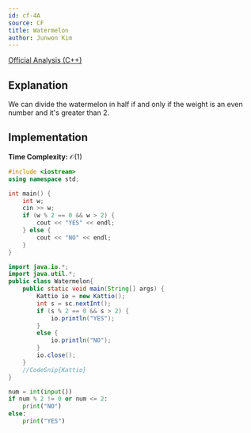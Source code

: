 ```yaml
---
id: cf-4A
source: CF
title: Watermelon
author: Junwon Kim
---
```


[Official Analysis (C++)](https://codeforces.com/blog/entry/95249)

## Explanation

We can divide the watermelon in half if and only if the weight is an even number and it's greater than 2.

## Implementation

**Time Complexity:** $\mathcal{O}(1)$

<LanguageSection>
<CPPSection>

```cpp
#include <iostream>
using namespace std;

int main() {
	int w;
	cin >> w;
	if (w % 2 == 0 && w > 2) {
		cout << "YES" << endl;
	} else {
		cout << "NO" << endl;
	}
}
```

</CPPSection>

<JavaSection>

```java
import java.io.*;
import java.util.*;
public class Watermelon{
    public static void main(String[] args) {
        Kattio io = new Kattio();
        int s = sc.nextInt();
        if (s % 2 == 0 && s > 2) {
            io.println("YES");
		}
        else {
            io.println("NO");
		}
        io.close();
    }
	//CodeSnip{Kattio}
}
```

</JavaSection>

<PySection>

```py
num = int(input())
if num % 2 != 0 or num <= 2:
    print("NO")
else:
    print("YES")
```

</PySection>

</LanguageSection>
